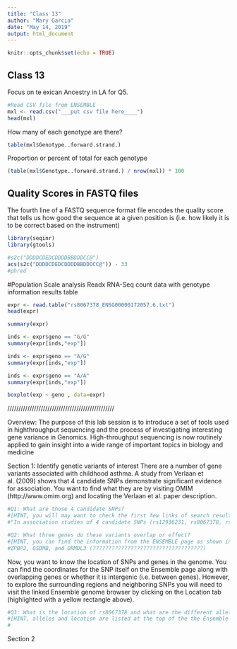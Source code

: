 ```yaml
---
title: "Class 13"
author: "Mary Garcia"
date: "May 14, 2019"
output: html_document
---
```


```r
knitr::opts_chunk$set(echo = TRUE)
```


## Class 13
Focus on te exican Ancestry in LA for Q5.
```r
#Read CSV file from ENSEMBLE
mxl <- read.csv("___put csv file here____")
head(mxl)
```

How many of each genotype are there?
```r
table(mxl$Genotype..forward.strand.)
```

Proportion or percent of total for each genotype
```r
(table(mxl$Genotype..forward.strand.) / nrow(mxl)) * 100
```



## Quality Scores in FASTQ files

The fourth line of a FASTQ sequence format file encodes the quality score that tells us how good the sequence at a given position is (i.e. how likely it is to be correct based on the instrument)

```r
library(seqinr)
library(gtools)

#s2c("DDDDCDEDCDDDDBBDDDCC@")
acs(s2c("DDDDCDEDCDDDDBBDDDCC@")) - 33
#phred
```
































#Population Scale analysis
Readx RNA-Seq count data with genotype information results table
```r
expr <- read.table("rs8067378_ENSG00000172057.6.txt")
head(expr)

```

```r
summary(expr)
```

```r
inds <- expr$geno == "G/G"
summary(expr[inds,"exp"])
```


```r
inds <- expr$geno == "A/G"
summary(expr[inds,"exp"])
```


```r
inds <- expr$geno == "A/A"
summary(expr[inds,"exp"])
```


```r
boxplot(exp ~ geno , data=expr)
```




////////////////////////////////////////////////

Overview: The purpose of this lab session is to introduce a set of tools used in highthroughput sequencing and the process of investigating interesting gene variance in Genomics. High-throughput sequencing is now routinely applied to gain insight into a wide range of important topics in biology and medicine

Section 1: Identify genetic variants of interest
There are a number of gene variants associated with childhood asthma. A study from Verlaan et al. (2009) shows that 4 candidate SNPs demonstrate significant evidence for association. You want to find what they are by visiting OMIM (http://www.omim.org) and locating the Verlaan et al. paper description. 

```r
#Q1: What are those 4 candidate SNPs?
#[HINT, you will may want to check the first few links of search result] 
#"In association studies of 4 candidate SNPs (rs12936231, rs8067378, rs9303277, and rs7216389)"
```

```r
#Q2: What three genes do these variants overlap or effect?
#[HINT, you can find the information from the ENSEMBLE page as shown in the image below with red rectangles]
#ZPBP2, GSDMB, and ORMDL3 (???????????????????????????????????)
```

Now, you want to know the location of SNPs and genes in the genome. You can find the coordinates for the SNP itself on the Ensemble page along with overlapping genes or whether it is intergenic (i.e. between genes). However, to explore the surrounding regions and neighboring SNPs you will need to visit the linked Ensemble genome browser by clicking on the Location tab (highlighted with a yellow rectangle above).

```r
#Q3: What is the location of rs8067378 and what are the different alleles for rs8067378?
#[HINT, alleles and location are listed at the top of the the Ensemble page. You may search in a genome browser to find this information]
#
```






Section 2
```r

```































































































